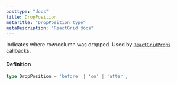 ```yaml
---
posttype: "docs"
title: DropPosition
metaTitle: "DropPosition type"
metaDescription: "ReactGrid docs"
---
```


Indicates where row/column was dropped. Used by [`ReactGridProps`](/docs/3.0/7-api/0-interfaces/1-reactgrid-props/) callbacks.

#### Definition

```ts
type DropPosition = 'before' | 'on' | 'after';
```